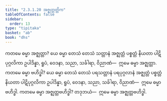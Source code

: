 ```yaml
---
title: "2.3.1.20 အဇ္ဈတ္တတ္တိက"
tableOfContents: false
sidebar:
  order: 13
type: "tipitaka"
basket: "ab"
book: "dhs"
---
```



<DynamicBreadcrumb />

<Division number="1050" book="dhs">

<Paragraph number="1715" book="dhs">
ကတမေ ဓမ္မာ အဇ္ဈတ္တာ? ယေ ဓမ္မာ တေသံ တေသံ သတ္တာနံ အဇ္ဈတ္တံ ပစ္စတ္တံ နိယတာ ပါဋိပုဂ္ဂလိကာ ဥပါဒိန္နာ, ရူပံ, ဝေဒနာ, သညာ, သင်္ခါရာ, ဝိညာဏံ—  ဣမေ ဓမ္မာ အဇ္ဈတ္တာ.
</Paragraph>

</Division>
<Division number="1051" book="dhs">

<Paragraph number="1716" book="dhs">
ကတမေ ဓမ္မာ ဗဟိဒ္ဓါ? ယေ ဓမ္မာ တေသံ တေသံ ပရသတ္တာနံ ပရပုဂ္ဂလာနံ အဇ္ဈတ္တံ ပစ္စတ္တံ နိယတာ ပါဋိပုဂ္ဂလိကာ ဥပါဒိန္နာ, ရူပံ, ဝေဒနာ, သညာ, သင်္ခါရာ, ဝိညာဏံ—  ဣမေ ဓမ္မာ ဗဟိဒ္ဓါ.
</Paragraph>

</Division>
<Division number="1052" book="dhs">

<Paragraph number="1717" book="dhs">
ကတမေ ဓမ္မာ အဇ္ဈတ္တဗဟိဒ္ဓါ? တဒုဘယံ—  ဣမေ ဓမ္မာ အဇ္ဈတ္တဗဟိဒ္ဓါ.
</Paragraph>
</Division>